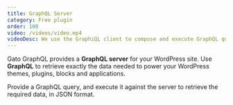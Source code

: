 ```yaml
---
title: GraphQL Server
category: Free plugin
order: 100
video: /videos/video.mp4
videoDesc: We use the GraphiQL client to compose and execute GraphQL queries. The GraphQL server processes the query, and gives a response with the requested data.
---
```


Gato GraphQL provides a **GraphQL server** for your WordPress site. Use **GraphQL** to retrieve exactly the data needed to power your WordPress themes, plugins, blocks and applications.

Provide a GraphQL query, and execute it against the server to retrieve the required data, in JSON format.
